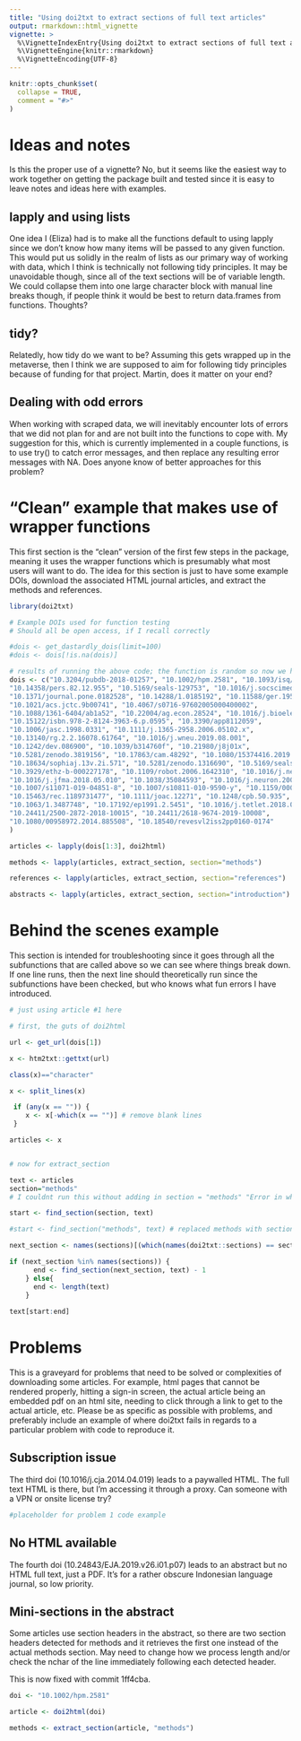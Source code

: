 ```yaml
---
title: "Using doi2txt to extract sections of full text articles"
output: rmarkdown::html_vignette
vignette: >
  %\VignetteIndexEntry{Using doi2txt to extract sections of full text articles}
  %\VignetteEngine{knitr::rmarkdown}
  %\VignetteEncoding{UTF-8}
---
```


```r
knitr::opts_chunk$set(
  collapse = TRUE,
  comment = "#>"
)
```

# Ideas and notes

Is this the proper use of a vignette? No, but it seems like the easiest way to work together on getting the package built and tested since it is easy to leave notes and ideas here with examples.

## lapply and using lists

One idea I (Eliza) had is to make all the functions default to using lapply since we don't know how many items will be passed to any given function. This would put us solidly in the realm of lists as our primary way of working with data, which I think is technically not following tidy principles. It may be unavoidable though, since all of the text sections will be of variable length. We could collapse them into one large character block with manual line breaks though, if people think it would be best to return data.frames from functions. Thoughts?

## tidy?

Relatedly, how tidy do we want to be? Assuming this gets wrapped up in the metaverse, then I think we are supposed to aim for following tidy principles because of funding for that project. Martin, does it matter on your end?

## Dealing with odd errors

When working with scraped data, we will inevitably encounter lots of errors that we did not plan for and are not built into the functions to cope with. My suggestion for this, which is currently implemented in a couple functions, is to use try() to catch error messages, and then replace any resulting error messages with NA. Does anyone know of better approaches for this problem?


# "Clean" example that makes use of wrapper functions

This first section is the "clean" version of the first few steps in the package, meaning it uses the wrapper functions which is presumably what most users will want to do. The idea for this section is just to have some example DOIs, download the associated HTML journal articles, and extract the methods and references.

```r

library(doi2txt)

# Example DOIs used for function testing
# Should all be open access, if I recall correctly

#dois <- get_dastardly_dois(limit=100)
#dois <- dois[!is.na(dois)]

# results of running the above code; the function is random so now we have persistent dois
dois <- c("10.3204/pubdb-2018-01257", "10.1002/hpm.2581", "10.1093/isq/sqz012", 
"10.14358/pers.82.12.955", "10.5169/seals-129753", "10.1016/j.socscimed.2014.08.028", 
"10.1371/journal.pone.0182528", "10.14288/1.0185192", "10.11588/ger.1954.45177", 
"10.1021/acs.jctc.9b00741", "10.4067/s0716-97602005000400002", 
"10.1088/1361-6404/ab1a52", "10.22004/ag.econ.28524", "10.1016/j.bioelechem.2010.06.009", 
"10.15122/isbn.978-2-8124-3963-6.p.0595", "10.3390/app8112059", 
"10.1006/jasc.1998.0331", "10.1111/j.1365-2958.2006.05102.x", 
"10.13140/rg.2.2.16078.61764", "10.1016/j.wneu.2019.08.001", 
"10.1242/dev.086900", "10.1039/b314760f", "10.21980/j8j01x", 
"10.5281/zenodo.3819156", "10.17863/cam.48292", "10.1080/15374416.2019.1678167", 
"10.18634/sophiaj.13v.2i.571", "10.5281/zenodo.1316690", "10.5169/seals-449734", 
"10.3929/ethz-b-000227178", "10.1109/robot.2006.1642310", "10.1016/j.neuron.2010.08.002", 
"10.1016/j.jfma.2018.05.010", "10.1038/35084593", "10.1016/j.neuron.2008.01.019", 
"10.1007/s11071-019-04851-8", "10.1007/s10811-010-9590-y", "10.1159/000486772", 
"10.15463/rec.1189731477", "10.1111/joac.12271", "10.1248/cpb.50.935", 
"10.1063/1.3487748", "10.17192/ep1991.2.5451", "10.1016/j.tetlet.2018.03.061", 
"10.24411/2500-2872-2018-10015", "10.24411/2618-9674-2019-10008", 
"10.1080/00958972.2014.885508", "10.18540/revesvl2iss2pp0160-0174"
)

articles <- lapply(dois[1:3], doi2html)

methods <- lapply(articles, extract_section, section="methods")

references <- lapply(articles, extract_section, section="references")

abstracts <- lapply(articles, extract_section, section="introduction")

```

# Behind the scenes example

This section is intended for troubleshooting since it goes through all the subfunctions that are called above so we can see where things break down. If one line runs, then the next line should theoretically run since the subfunctions have been checked, but who knows what fun errors I have introduced.

```r
# just using article #1 here

# first, the guts of doi2html

url <- get_url(dois[1])

x <- htm2txt::gettxt(url)

class(x)=="character"

x <- split_lines(x)

 if (any(x == "")) {
    x <- x[-which(x == "")] # remove blank lines
 }

articles <- x


# now for extract_section

text <- articles
section="methods"
# I couldnt run this without adding in section = "methods" "Error in which(names(sections) == section) : object 'section' not found"

start <- find_section(section, text)

#start <- find_section("methods", text) # replaced methods with section

next_section <- names(sections)[(which(names(doi2txt::sections) == section) + 1)]

if (next_section %in% names(sections)) {
      end <- find_section(next_section, text) - 1
    } else{
      end <- length(text)
    }
    
text[start:end]

```

# Problems

This is a graveyard for problems that need to be solved or complexities of downloading some articles. For example, html pages that cannot be rendered properly, hitting a sign-in screen, the actual article being an embedded pdf on an html site, needing to click through a link to get to the actual article, etc. Please be as specific as possible with problems, and preferably include an example of where doi2txt fails in regards to a particular problem with code to reproduce it. 

## Subscription issue

The third doi (10.1016/j.cja.2014.04.019) leads to a paywalled HTML. The full text HTML is there, but I'm accessing it through a proxy. Can someone with a VPN or onsite license try?

```r

#placeholder for problem 1 code example

```

## No HTML available

The fourth doi (10.24843/EJA.2019.v26.i01.p07) leads to an abstract but no HTML full text, just a PDF. It's for a rather obscure Indonesian language journal, so low priority.

## Mini-sections in the abstract

Some articles use section headers in the abstract, so there are two section headers detected for methods and it retrieves the first one instead of the actual methods section. May need to change how we process length and/or check the nchar of the line immediately following each detected header.

This is now fixed with commit 1ff4cba.

```r
doi <- "10.1002/hpm.2581"

article <- doi2html(doi)

methods <- extract_section(article, "methods")

```

